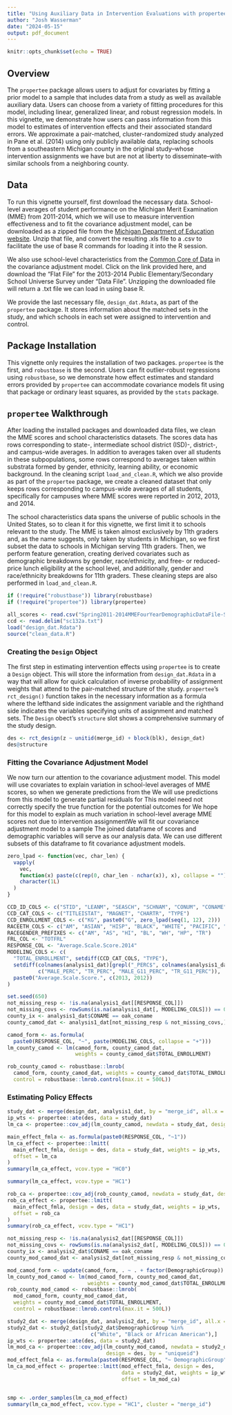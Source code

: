 ```yaml
---
title: "Using Auxiliary Data in Intervention Evaluations with propertee"
author: "Josh Wasserman"
date: "2024-05-15"
output: pdf_document
---
```


```r
knitr::opts_chunk$set(echo = TRUE)
```

## Overview
The `propertee` package allows users to adjust for covariates by fitting a prior model to a sample that includes data from a study as well as available auxiliary data. Users can choose from a variety of fitting procedures for this model, including linear, generalized linear, and robust regression models. In this vignette, we demonstrate how users can pass information from this model to estimates of intervention effects and their associated standard errors. We approximate a pair-matched, cluster-randomized study analyzed in Pane et al. (2014) using only publicly available data, replacing schools from a southeastern Michigan county in the original study--whose intervention assignments we have but are not at liberty to disseminate--with similar schools from a neighboring county.

## Data
To run this vignette yourself, first download the necessary data. School-level averages of student performance on the Michigan Merit Examination (MME) from 2011-2014, which we will use to measure intervention effectiveness and to fit the covariance adjustment model, can be downloaded as a zipped file from the [Michigan Department of Education website](https://mischooldata.org/historical-assessment-data-files/). Unzip that file, and convert the resulting .xls file to a .csv to facilitate the use of base R commands for loading it into the R session.

We also use school-level characteristics from the [Common Core of Data](https://nces.ed.gov/ccd/files.asp#Fiscal:2,LevelId:7,SchoolYearId:28,Page:1) in the covariance adjustment model. Click on the link provided here, and download the "Flat File" for the 2013-2014 Public Elementary/Secondary School Universe Survey under "Data File". Unzipping the downloaded file will return a .txt file we can load in using base R.

We provide the last necessary file, `design_dat.Rdata`, as part of the `propertee` package. It stores information about the matched sets in the study, and which schools in each set were assigned to intervention and control.

## Package Installation
This vignette only requires the installation of two packages. `propertee` is the first, and `robustbase` is the second. Users can fit outlier-robust regressions using `robustbase`, so we demonstrate how effect estimates and standard errors provided by `propertee` can accommodate covariance models fit using that package or ordinary least squares, as provided by the `stats` package.

## `propertee` Walkthrough

After loading the installed packages and downloaded data files, we clean the MME scores and school characteristics datasets. The scores data has rows corresponding to state-, intermediate school district (ISD)-, district-, and campus-wide averages. In addition to averages taken over all students in these subpopulations, some rows correspond to averages taken within substrata formed by gender, ethnicity, learning ability, or economic background. In the cleaning script `load_and_clean.R`, which we also provide as part of the `propertee` package, we create a cleaned dataset that only keeps rows corresponding to campus-wide averages of all students, specifically for campuses where MME scores were reported in 2012, 2013, and 2014.

The school characteristics data spans the universe of public schools in the United States, so to clean it for this vignette, we first limit it to schools relevant to the study. The MME is taken almost exclusively by 11th graders and, as the name suggests, only taken by students in Michigan, so we first subset the data to schools in Michigan serving 11th graders. Then, we perform feature generation, creating derived covariates such as demographic breakdowns by gender, race/ethnicity, and free- or reduced-price lunch eligibility at the school level, and additionally, gender and race/ethnicity breakdowns for 11th graders. These cleaning steps are also performed in `load_and_clean.R`.
<!-- We will use these marginal averages within substrata to perform a secondary analysis investigating policy effect heterogeneity (though they can also be incorporated in the primary main effect analysis as covariates). For purposes of cleaning the data, we will make one dataset that only keeps rows reporting campus-wide averages of all students, and another that keeps campus-wide averages within substrata. -->
```r
if (!require("robustbase")) library(robustbase)
if (!require("propertee")) library(propertee)

all_scores <- read.csv("Spring2011-2014MMEFourYearDemographicDataFile-Sortable.csv")
ccd <- read.delim("sc132a.txt")
load("design_dat.Rdata")
source("clean_data.R")
```

### Creating the `Design` Object
The first step in estimating intervention effects using `propertee` is to create a `Design` object. This will store the information from `design_dat.Rdata` in a way that will allow for quick calculation of inverse probability of assignment weights that attend to the pair-matched structure of the study. `propertee`'s `rct_design()` function takes in the necessary information as a formula where the lefthand side indicates the assignment variable and the righthand side indicates the variables specifying units of assignment and matched sets. The `Design` obect's `structure` slot shows a comprehensive summary of the study design.

```r
des <- rct_design(z ~ unitid(merge_id) + block(blk), design_dat)
des@structure
```

### Fitting the Covariance Adjustment Model
We now turn our attention to the covariance adjustment model. This model will use covariates to explain variation in school-level averages of MME scores, so when we generate predictions from the We will use predictions from this model to generate partial residuals for This model need not correctly specify the true function for the potential outcomes for  We hope for this model to explain as much variation in school-level average MME scores not due to intervention assignmentWe will fit our covariance adjustment model to a sample The joined dataframe of scores and demographic variables will serve as our analysis data. We can use different subsets of this dataframe to fit covariance adjustment models.

```r
zero_lpad <- function(vec, char_len) {
  vapply(
    vec,
    function(x) paste(c(rep(0, char_len - nchar(x)), x), collapse = ""),
    character(1L)
  )
}

CCD_ID_COLS <- c("STID", "LEANM", "SEASCH", "SCHNAM", "CONUM", "CONAME")
CCD_CAT_COLS <- c("TITLEISTAT", "MAGNET", "CHARTR", "TYPE")
CCD_ENROLLMENT_COLS <- c("KG", paste0("G", zero_lpad(seq(1, 12), 2)))
RACEETH_COLS <- c("AM", "ASIAN", "HISP", "BLACK", "WHITE", "PACIFIC", "TR")
RACEGENDER_PREFIXES <- c("AM", "AS", "HI", "BL", "WH", "HP", "TR")
FRL_COL <- "TOTFRL"
RESPONSE_COL <- "Average.Scale.Score.2014"
MODELING_COLS <- c(
  "TOTAL_ENROLLMENT", setdiff(CCD_CAT_COLS, "TYPE"),
  setdiff(colnames(analysis1_dat)[grepl("_PERC$", colnames(analysis1_dat))],
          c("MALE_PERC", "TR_PERC", "MALE_G11_PERC", "TR_G11_PERC")),
  paste0("Average.Scale.Score.", c(2013, 2012))
)
```


```r
set.seed(650)
not_missing_resp <- !is.na(analysis1_dat[[RESPONSE_COL]])
not_missing_covs <- rowSums(is.na(analysis1_dat[, MODELING_COLS])) == 0
county_ix <- analysis1_dat$CONAME == oak_coname
county_camod_dat <- analysis1_dat[not_missing_resp & not_missing_covs,]

camod_form <- as.formula(
  paste0(RESPONSE_COL, "~", paste(MODELING_COLS, collapse = "+")))
lm_county_camod <- lm(camod_form, county_camod_dat,
                      weights = county_camod_dat$TOTAL_ENROLLMENT)
```

```r
rob_county_camod <- robustbase::lmrob(
  camod_form, county_camod_dat, weights = county_camod_dat$TOTAL_ENROLLMENT,
  control = robustbase::lmrob.control(max.it = 500L))
```

### Estimating Policy Effects
```r
study_dat <- merge(design_dat, analysis1_dat, by = "merge_id", all.x = TRUE)
ip_wts <- propertee::ate(des, data = study_dat)
lm_ca <- propertee::cov_adj(lm_county_camod, newdata = study_dat, design = des)
```

```r
main_effect_fmla <- as.formula(paste0(RESPONSE_COL, "~1"))
lm_ca_effect <- propertee::lmitt(
  main_effect_fmla, design = des, data = study_dat, weights = ip_wts,
  offset = lm_ca
)
summary(lm_ca_effect, vcov.type = "HC0")
```
```r
summary(lm_ca_effect, vcov.type = "HC1")
```

```r
rob_ca <- propertee::cov_adj(rob_county_camod, newdata = study_dat, design = des)
rob_ca_effect <- propertee::lmitt(
  main_effect_fmla, design = des, data = study_dat, weights = ip_wts,
  offset = rob_ca
)
summary(rob_ca_effect, vcov.type = "HC1")
```

```r
not_missing_resp <- !is.na(analysis2_dat[[RESPONSE_COL]])
not_missing_covs <- rowSums(is.na(analysis2_dat[, MODELING_COLS])) == 0
county_ix <- analysis2_dat$CONAME == oak_coname
county_mod_camod_dat <- analysis2_dat[not_missing_resp & not_missing_covs,]

mod_camod_form <- update(camod_form, . ~ . + factor(DemographicGroup))
lm_county_mod_camod <- lm(mod_camod_form, county_mod_camod_dat,
                          weights = county_mod_camod_dat$TOTAL_ENROLLMENT)
rob_county_mod_camod <- robustbase::lmrob(
  mod_camod_form, county_mod_camod_dat,
  weights = county_mod_camod_dat$TOTAL_ENROLLMENT,
  control = robustbase::lmrob.control(max.it = 500L))
```


```r
study2_dat <- merge(design_dat, analysis2_dat, by = "merge_id", all.x = TRUE)
study2_dat <- study2_dat[study2_dat$DemographicGroup %in%
                           c("White", "Black or African American"),]
ip_wts <- propertee::ate(des, data = study2_dat)
lm_mod_ca <- propertee::cov_adj(lm_county_mod_camod, newdata = study2_dat,
                                design = des, by = "uniqueid")
mod_effect_fmla <- as.formula(paste0(RESPONSE_COL, "~ DemographicGroup"))
lm_ca_mod_effect <- propertee::lmitt(mod_effect_fmla, design = des,
                                     data = study2_dat, weights = ip_wts,
                                     offset = lm_mod_ca)


smp <- .order_samples(lm_ca_mod_effect)
summary(lm_ca_mod_effect, vcov.type = "HC1", cluster = "merge_id")
```

